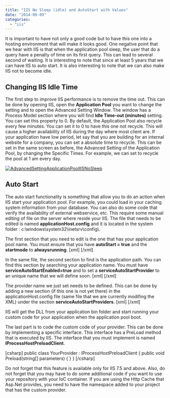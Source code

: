```yaml
---
title: "IIS No Sleep (idle) and AutoStart with Values"
date: "2014-09-09"
categories: 
  - "iis"
---
```


It is important to have not only a good code but to have this one into a hosting environment that will make it looks good. One negative point that we hear with IIS is that when the application pool sleep, the user that do a query have a penalty of time on its first query. This can lead to several second of waiting. It is interesting to note that since at least 5 years that we can have IIS to auto start. It is also interesting to note that we can also make IIS not to become idle.

## Changing IIS Idle Time

The first step to improve IIS performance is to remove the time out. This can be done by opening IIS, open the **Application Pool** you want to change the setting and to open the Advanced Setting Window. The window has a Process Model section where you will find **Idle Time-out (minutes)** setting. You can set this property to 0. By default, the Application Pool also recycle every few minutes. You can set it to 0 to have this one not recycle. This will cause a higher availability of IIS during the day where most client are. If your application have low period, let say that you are building for an internal website for a company, you can set a absolute time to recycle. This can be set in the same screen as before, the Advanced Setting of the Application Pool, by changing the Specific Times. For example, we can set to recycle the pool at 1 am every day.

[![AdvancedSettingApplicationPoolIISNoSleep](http://patrickdesjardins.com/blog/wp-content/uploads/2014/07/AdvancedSettingApplicationPoolIISNoSleep-387x400.png)](http://patrickdesjardins.com/blog/iis-no-sleep-idle-and-autostart-with-values/advancedsettingapplicationpooliisnosleep)

## Auto Start

The auto start functionality is something that allow you to do an action when IIS start your application pool. For example, you could load in your caching system information from your database. You can also do some code that verify the availability of external webservice, etc. This require some manual editing of file on the server where reside your IIS. The file that needs to be edited is named **applicationHost.config** and it is located in the system folder : c:\\windows\\system32\\inetsrv\\config\\.

The first section that you need to edit is the one that has your application pool name. You must ensure that you have **autoStart = true** and the **startmode** to **alwaysrunning**. \[xml\] <add name="YourAppPoolName" autoStart="true" startMode="AlwaysRunning" managedRuntimeVersion="v4.0"> <processModel identityType="SpecificUser" userName="DefaultAppUserName" idleTimeout="00:00:00" /> </add> \[/xml\]

In the same file, the second section to find is the application path. You can find this section by searching your application name. You must have **serviceAutoStartEnabled=true** and to set a **serviceAutoStartProvider** to an unique name that we will define soon. \[xml\] <application path="/YourApplicationPath" applicationPool="YourAppPoolName" serviceAutoStartEnabled="true" serviceAutoStartProvider="YourProvider" > <virtualDirectory path="/" physicalPath="C:\\inetpub\\wwwroot\\YourApplicationPath" /> </application> \[/xml\]

The provider name we just set needs to be defined. This can be done by adding a new section (if this one is not yet there) in the applicationHost.config file (same file that we are currently modifing the XML) under the section **serviceAutoStartProviders**. \[xml\] <serviceAutoStartProviders> <add name="YourProvider" type="YourProvider, Full.NameSpace.To.YourProvider, version=1.0.0.0, Culture=neutral" /> </serviceAutoStartProviders> \[/xml\]

IIS will get the DLL from your application bin folder and start running your custom code for your application when the application pool boot.

The last part is to code the custom code of your provider. This can be done by implementing a specific interface. This interface has a PreLoad method that is executed by IIS. The interface that you must implement is named **IProcessHostPreloadClient**.

\[csharp\] public class YourProvider : IProcessHostPreloadClient { public void Preload(string\[\] parameters) { } } \[/csharp\]

Do not forget that this feature is available only for IIS 7.5 and above. Also, do not forget that you may have to do some additional code if you want to use your repository with your IoC container. If you are using the Http Cache that Asp.Net provides, you need to have the namespace added to your project that has the custom provider.
